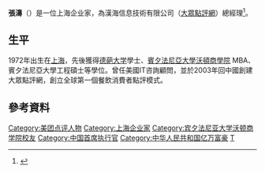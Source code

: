{{多個問題|
{{blpsources|time=2015-01-20T05:51:15+00:00}}
{{expand|time=2015-01-20T05:51:15+00:00}}
{{Notability Unreferenced |time=2014-12-14T15:01:29+00:00}}
}}
'''張濤'''（{{bd|1972年|11月||}}）是一位上海企业家，為漢海信息技術有限公司（[[大众点评网|大眾點評網]]）總經理<ref>{{cite news|title=大众点评张涛：从零开始的创业史|url=http://money.163.com/12/0412/14/7UT730G200253G87_all.html|newspaper=网易|access-date=2014-12-14|archive-url=https://web.archive.org/web/20170823203953/http://money.163.com/12/0412/14/7UT730G200253G87_all.html|archive-date=2017-08-23|dead-url=yes}}</ref>。

==生平==
1972年出生在[[上海|上海]]，先後獲得[[德葩大学|德葩大学]]學士、[[賓夕法尼亞大學|賓夕法尼亞大學]][[沃頓商學院|沃頓商學院]] MBA、賓夕法尼亞大學工程碩士等學位。曾任美國IT咨詢顧問，並於2003年回中國創建大眾點評網，創立全球第一個餐飲消費者點評模式。

== 參考資料 ==
<references />

{{美团点评}}
{{Authority control}}
{{DEFAULTSORT:Z}}
[[Category:美团点评人物|Category:美团点评人物]]
[[Category:上海企业家|Category:上海企业家]]
[[Category:宾夕法尼亚大学沃顿商学院校友|Category:宾夕法尼亚大学沃顿商学院校友]]
[[Category:中国首席执行官|Category:中国首席执行官]]
[[Category:中华人民共和国亿万富豪|Category:中华人民共和国亿万富豪]]
[[Category:张姓|T]]
